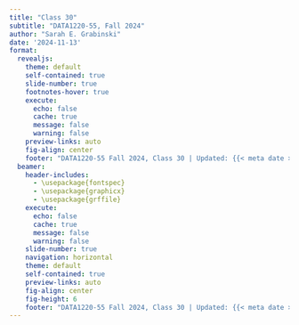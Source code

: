 ```yaml
---
title: "Class 30"
subtitle: "DATA1220-55, Fall 2024"
author: "Sarah E. Grabinski"
date: '2024-11-13'
format:
  revealjs: 
    theme: default
    self-contained: true
    slide-number: true
    footnotes-hover: true
    execute:
      echo: false
      cache: true
      message: false
      warning: false
    preview-links: auto
    fig-align: center
    footer: "DATA1220-55 Fall 2024, Class 30 | Updated: {{< meta date >}} |  [Canvas](https://canvas.jcu.edu/courses/36290) | [Campuswire](https://campuswire.com/c/G6427C531/feed)"
  beamer:
    header-includes: 
      - \usepackage{fontspec}
      - \usepackage{graphicx}
      - \usepackage{grffile}
    execute:
      echo: false
      cache: true
      message: false
      warning: false
    slide-number: true
    navigation: horizontal
    theme: default
    self-contained: true
    preview-links: auto
    fig-align: center
    fig-height: 6
    footer: "DATA1220-55 Fall 2024, Class 30 | Updated: {{< meta date >}} |  [Canvas](https://canvas.jcu.edu/courses/36290) | [Campuswire](https://campuswire.com/c/G6427C531/feed)"
---
```


